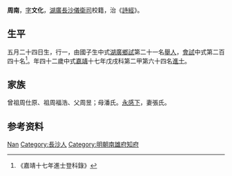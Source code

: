 {{Otheruses|other=名为周南的其他人物|周南}}
{{Otheruses|other=名为周文化的其他人物|周文化}}
{{明清人物信息框
| 姓名 = 周南
| 原名 =
| 圖片名稱= 
| 圖片大小 =
| 圖片說明 = 
| 最高職務 =
| 國家 = 大明 
| 爵位 =
| 籍貫 = [[湖廣|湖廣]][[長沙|長沙]][[儀衛司|儀衛司]]
| 族裔 = 
| 字號 = 
| 諡號 =
| 出生日期 = 五月二十四日
| 出生地點 = 
| 逝世日期 = 卒年不詳 
| 逝世地點 =
| 墓葬 =
| 配偶 = 張氏
| 親屬 = 曾祖周仕原，祖周福浩，父周昱，母潘氏
| 出身 =
* 嘉靖十七年戊戌科進士出身
| 經歷 =
| 著作 = 
}}
'''周南'''{{BD|1497年||？年||}}，[[表字|字]]'''文化'''，[[湖廣|湖廣]][[長沙|長沙]][[儀衛司|儀衛司]]校籍，治《[[詩經|詩經]]》。

== 生平 ==
五月二十四日生，行一，由國子生中式[[湖廣|湖廣]][[鄉試|鄉試]]第二十一名[[舉人|舉人]]，[[會試|會試]]中式第二百四十名<ref>《嘉靖十七年進士登科錄》</ref>。年四十二歲中式[[嘉靖|嘉靖]]十七年戊戌科第二甲第六十四名[[進士|進士]]。

== 家族 ==
曾祖周仕原、祖周福浩、父周昱；母潘氏。[[永感下|永感下]]，妻張氏。

== 参考资料 ==
{{reflist}}

{{嘉靖十七年戊戌科殿试金榜}}

{{Authority control}}

{{DEFAULTSORT:Zhou周}}
[[Category:周姓|Nan]]
[[Category:長沙人|Category:長沙人]]
[[Category:明朝南雄府知府|Category:明朝南雄府知府]]


{{明朝人物小作品}}